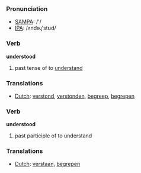 === Pronunciation ===
*[[w:SAMPA|SAMPA]]: /'/
*[[w:IPA|IPA]]: /ʌndəɻ'stʊd/

=== Verb ===

'''understood'''

# past tense of to [[understand]]

=== Translations ===
*[[Dutch]]: [[verstond]], [[verstonden]], [[begreep]], [[begrepen]]

=== Verb ===

'''understood'''

# past participle of to understand

=== Translations ===
*[[Dutch]]: [[verstaan]], [[begrepen]]